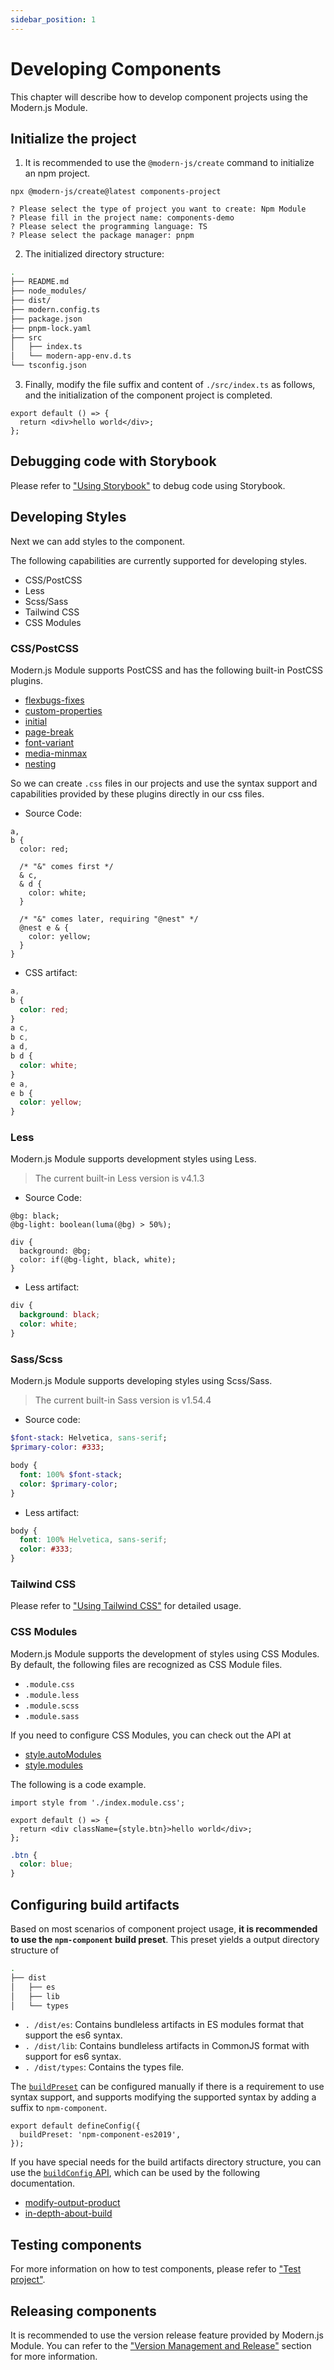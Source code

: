 ```yaml
---
sidebar_position: 1
---
```


# Developing Components

This chapter will describe how to develop component projects using the Modern.js Module.

## Initialize the project

1. It is recommended to use the `@modern-js/create` command to initialize an npm project.

```text title="Interactive questions"
npx @modern-js/create@latest components-project

? Please select the type of project you want to create: Npm Module
? Please fill in the project name: components-demo
? Please select the programming language: TS
? Please select the package manager: pnpm
```

2. The initialized directory structure:

```bash
.
├── README.md
├── node_modules/
├── dist/
├── modern.config.ts
├── package.json
├── pnpm-lock.yaml
├── src
│   ├── index.ts
│   └── modern-app-env.d.ts
└── tsconfig.json
```

3. Finally, modify the file suffix and content of `./src/index.ts` as follows, and the initialization of the component project is completed.

```tsx title="./src/index.tsx"
export default () => {
  return <div>hello world</div>;
};
```

## Debugging code with Storybook

Please refer to ["Using Storybook"](/guide/basic/using-storybook.html) to debug code using Storybook.

## Developing Styles

Next we can add styles to the component.

The following capabilities are currently supported for developing styles.

- CSS/PostCSS
- Less
- Scss/Sass
- Tailwind CSS
- CSS Modules

### CSS/PostCSS

Modern.js Module supports PostCSS and has the following built-in PostCSS plugins.

- [flexbugs-fixes](https://github.com/luisrudge/postcss-flexbugs-fixes)
- [custom-properties](https://github.com/postcss/postcss-custom-properties)
- [initial](https://github.com/maximkoretskiy/postcss-initial)
- [page-break](https://github.com/shrpne/postcss-page-break)
- [font-variant](https://github.com/postcss/postcss-font-variant)
- [media-minmax](https://github.com/postcss/postcss-media-minmax)
- [nesting](https://github.com/csstools/postcss-plugins/tree/main/plugins/postcss-nesting#readme)

So we can create `.css` files in our projects and use the syntax support and capabilities provided by these plugins directly in our css files.

- Source Code:

```less title="./src/index.css"
a,
b {
  color: red;

  /* "&" comes first */
  & c,
  & d {
    color: white;
  }

  /* "&" comes later, requiring "@nest" */
  @nest e & {
    color: yellow;
  }
}
```

- CSS artifact:

```css title="./dist/es/index.css"
a,
b {
  color: red;
}
a c,
b c,
a d,
b d {
  color: white;
}
e a,
e b {
  color: yellow;
}
```

### Less

Modern.js Module supports development styles using Less.

> The current built-in Less version is v4.1.3

- Source Code:

```less title="./src/common.less"
@bg: black;
@bg-light: boolean(luma(@bg) > 50%);

div {
  background: @bg;
  color: if(@bg-light, black, white);
}
```

- Less artifact:

```css title="./dist/es/common.css"
div {
  background: black;
  color: white;
}
```

### Sass/Scss

Modern.js Module supports developing styles using Scss/Sass.

> The current built-in Sass version is v1.54.4

- Source code:

```sass title="./src/common.sass"
$font-stack: Helvetica, sans-serif;
$primary-color: #333;

body {
  font: 100% $font-stack;
  color: $primary-color;
}
```

- Less artifact:

```css title="./dist/es/common.css"
body {
  font: 100% Helvetica, sans-serif;
  color: #333;
}
```

### Tailwind CSS

Please refer to ["Using Tailwind CSS"](/guide/best-practices/use-tailwindcss.html) for detailed usage.

### CSS Modules

Modern.js Module supports the development of styles using CSS Modules. By default, the following files are recognized as CSS Module files.

- `.module.css`
- `.module.less`
- `.module.scss`
- `.module.sass`

If you need to configure CSS Modules, you can check out the API at

- [style.autoModules](en/api/config/build-config#styleautomodules)
- [style.modules](/en/api/config/build-config#stylemodules)

The following is a code example.

```tsx title="./src/index.tsx"
import style from './index.module.css';

export default () => {
  return <div className={style.btn}>hello world</div>;
};
```

```css title="./src/index.module.css"
.btn {
  color: blue;
}
```

## Configuring build artifacts

Based on most scenarios of component project usage, **it is recommended to use the `npm-component` build preset**. This preset yields a output directory structure of

```bash
.
├── dist
│   ├── es
│   ├── lib
│   └── types
```

- `. /dist/es`: Contains bundleless artifacts in ES modules format that support the es6 syntax.
- `. /dist/lib`: Contains bundleless artifacts in CommonJS format with support for es6 syntax.
- `. /dist/types`: Contains the types file.

The [`buildPreset`](/en/api/config/build-preset) can be configured manually if there is a requirement to use syntax support, and supports modifying the supported syntax by adding a suffix to `npm-component`.

```tsx
export default defineConfig({
  buildPreset: 'npm-component-es2019',
});
```

If you have special needs for the build artifacts directory structure, you can use the [`buildConfig` API](/en/api/config/build-config), which can be used by the following documentation.

- [modify-output-product](/en/guide/basic/modify-output-product#build-configuration-object)
- [in-depth-about-build](/en/guide/advance/in-depth-about-build)

## Testing components

For more information on how to test components, please refer to ["Test project"](/en/guide/basic/test-your-project).

## Releasing components

It is recommended to use the version release feature provided by Modern.js Module. You can refer to the ["Version Management and Release"](/en/guide/basic/publish-your-project) section for more information.
